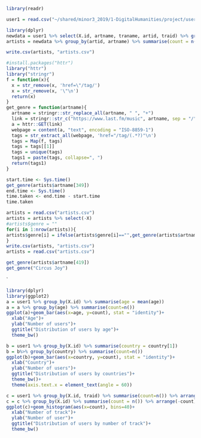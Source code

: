 
```r
library(readr)
```
```r
user1 = read.csv("~/shared/minor3_2019/1-DigitalHumanities/project/users1.csv")

```


```r
library(dplyr)
newdata = user1 %>% select(X.id, artname, traname, artid, traid) %>% group_by(X.id, artid, artname, traname) %>% summarise(count=n())
artists = newdata %>% group_by(artid, artname) %>% summarise(count = n())
```

```r
write.csv(artists, "artists.csv")

#install.packages("httr")
library("httr")
library("stringr")
f = function(x){
  x = str_remove(x, 'href=\"/tag/')
  x = str_remove(x, '\"\n')
  return(x)
}
get_genre = function(artname){
  artname = stringr::str_replace_all(artname, " ", "+")
  link = stringr::str_c("https://www.last.fm/music", artname, sep = "/")
  a = httr::GET(link)
  webpage = content(a, "text", encoding = "ISO-8859-1")
  tags = str_extract_all(webpage, 'href="/tag/(.*?)"\n')
  tags = Map(f, tags)
  tags = tags[[1]]
  tags = unique(tags)
  tags1 = paste(tags, collapse=", ")
  return(tags1)
}
```

```r
start.time <- Sys.time()
get_genre(artists$artname[349])
end.time <- Sys.time()
time.taken <- end.time - start.time
time.taken
```

```r
artists = read.csv("artists.csv")
artists = artists %>% select(-X)
#artists$genre = ""
for(i in 1:nrow(artists)){
artists$genre[i] = ifelse(artists$genre[i]=="",get_genre(artists$artname[i]), artists$genre[i])
}
write.csv(artists, "artists.csv")
artists = read.csv("artists.csv")
```
```r
get_genre(artists$artname[419])
get_genre("Circus Joy")

```

`





```r
library(dplyr)
library(ggplot2)
a = user1 %>% group_by(X.id) %>% summarise(age = mean(age))
a = a %>% group_by(age) %>% summarise(count=n())
ggplot(a)+geom_bar(aes(x=age, y=count), stat = "identity")+
  xlab("Age")+
  ylab("Number of users")+
  ggtitle("Distribution of users by age")+
  theme_bw()
```

```r
b = user1 %>% group_by(X.id) %>% summarise(country = country[1])
b = b%>% group_by(country) %>% summarise(count=n())
ggplot(b)+geom_bar(aes(x=country, y=count), stat = "identity")+
  xlab("Country")+
  ylab("Number of users")+
  ggtitle("Distribution of users by countries")+
  theme_bw()+
  theme(axis.text.x = element_text(angle = 60))
```
```r
c = user1 %>% group_by(X.id, traid) %>% summarise(count=n()) %>% arrange(-count)
c = c %>% group_by(X.id) %>% summarise(count = n()) %>% arrange(-count)
ggplot(c)+geom_histogram(aes(x=count), bins=40)+
  xlab("Number of track")+
  ylab("Number of user")+
  ggtitle("Distribution of users by number of track")+
  theme_bw()
```


